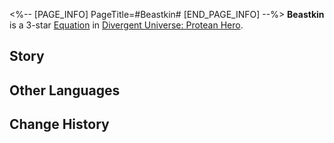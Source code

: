 <%-- [PAGE_INFO]
PageTitle=#Beastkin#
[END_PAGE_INFO] --%>
{{Equation Infobox
|period   = Protean Hero
|rarity   = 3
|path1    = The Hunt*6
|path2    = Propagation*4
|effect   = When no enemy targets on field have "Beast Tongue," "Beast Tongue" is applied to random attacked target after ally targets use an attack. After enemies with "Beast Tongue" receive a total of {{Color|h|8}} attack(s) or are defeated, they take Lightning DMG equal to {{Color|h|4,000%}} {{Trait|base DMG}}, adjacent targets take DMG equal to {{Color|h|3,000%}} {{Trait|base DMG}}, and all allies increase CRIT DMG by {{Color|h|60%}} and SPD by {{Color|h|20%}} for {{Color|h|2}} turn(s). If in the "{{Trait|Butterfly Soul}}" state, then it is considered to additionally launching {{Color|h|1}} attack(s).
|mentions = Thanatos
}}
'''Beastkin''' is a 3-star [[Divergent Universe: Protean Hero/Equatoins|Equation]] in [[Divergent Universe: Protean Hero]].

==Story==
{{Description|You surely have never witnessed how the offspring of Clydamas avenged him.<br />The warrior, blessed by the sky father, was strangled by their brother upon returning home.<br />The nightingale heard the breath of Thanatos first,<br />The ten-horned beast sniffed out the murderer, and the dromas mourned its nurturer.<br />They recall the youth once standing on a mountain, raising an eagle to the sky,<br />Summoning a pride of lions on a plain, and carrying forward the heroes.<br />The taste of blood lingered on the tip of the direwolf's tongue,<br />Given by him as they fell into the trap together.<br />Surely you have heard of the hunter who never killed his prey.<br />His arrows flew only toward enemies that harmed the world.<br />The beasts raised by the youth still guard the homeland from afar.<br />Beneath the forest lie the corpses of the unrighteous.}}
<!--
==Gameplay Notes==
* 
-->
==Other Languages==
{{Other Languages
|en   = Beastkin
|zhs  = 百兽族亲
|zht  = 百獸族親
|ja   = 百獣の一族
|ko   = 백수(百獸)의 일족
|es   = Clan de las bestias
|fr   = Créature bestiale
|ru   = Из звериного рода
|th   = ชนเผ่าร้อยอสูร
|vi   = Thân Tộc Bách Thú
|de   = Bestienwesen
|id   = Beastkin
|pt   = Familiar das Feras
}}

==Change History==
{{Change History|3.1}}